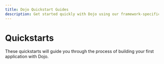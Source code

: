 ```yaml
---
title: Dojo Quickstart Guides
description: Get started quickly with Dojo using our framework-specific quickstart guides for React and other platforms.
---
```




# Quickstarts

These quickstarts will guide you through the process of building your first application with Dojo.

<div className="grid grid-cols-2 gap-8">
  <LinkCard
    title="React"
    description="Build your first application with Dojo."
    link="/quickstarts/react"
  />
</div>
